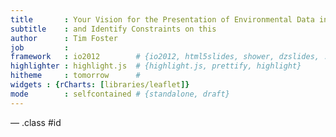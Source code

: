 ```yaml
---
title       : Your Vision for the Presentation of Environmental Data in SEPA
subtitle    : and Identify Constraints on this
author      : Tim Foster
job         : 
framework   : io2012        # {io2012, html5slides, shower, dzslides, ...}
highlighter : highlight.js  # {highlight.js, prettify, highlight}
hitheme     : tomorrow      # 
widgets : {rCharts: [libraries/leaflet]}
mode        : selfcontained # {standalone, draft}
---
```



--- .class #id 


